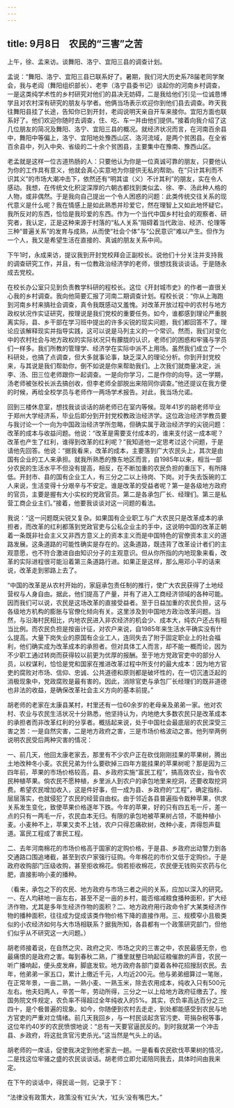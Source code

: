 ```yaml
---
---
---
```

title: 9月8日　农民的“三害”之苦
---

上午，徐、孟来访。谈舞阳、洛宁、宜阳三县的调查计划。

孟说：“舞阳、洛宁、宜阳三县已联系好了。暑期，我们河大历史系78届老同学聚会，我与老阎（舞阳组织部长）、老李（洛宁县委书记）谈起你的河南乡村调查，一是这类纯学术性的乡村研究对他们的县决无妨碍，二是我给他们引见一位诚恳博学且对农村深有研究的朋友与学者。他俩当场表示欢迎你到他们县去调查。昨天我往舞阳县挂了长途，告知你已到开封，老阎说明天亲自开车来接你。宜阳方面也联系好了。他们欢迎你随时去调查，住、吃、车一并由他们提供。”接着向我介绍了这几位朋友的简况及舞阳、洛宁、宜阳三县的概况。就经济状况而言，在河南百余县中，舞阳中等偏上，洛宁、宜阳地处豫西山区、洛河流域，是两个贫困县。在全省百余县中，列入中央、省级的二十余个贫困县，主要集中在豫南、豫西山区。

老孟就是这样一位古道热肠的人：只要他认为你是一位真诚可靠的朋友，只要他认为你的工作具有意义，他就会真心实意地为你提供无私的帮助。在“只计其利而不识其义”的市场大潮冲击下，依然还有“明其谊（义）不计其利”的朋友，实在令人感动。我想，在传统文化积淀深厚的六朝古都找到类似孟、徐、李、汤此种人格的人物，或非偶然。于是我向自己提出一个令人困惑的问题：此类传统交往关系的现代意义是什么呢？我在情感上是如此熟悉并珍爱它，然在理智上又如此地怀疑它。我所反对的东西，恰恰是我珍爱的东西。作为一个当代中国乡村社会的观察者、研究者，我认定，正是这种来源于村落的“私人关系”阻碍着当代政治、经济、伦理等三种“普遍关系”的发育与成熟，从而使“社会个体”与“公民意识”难以产生。但作为一个人，我又是希望生活在直接的、真诚的朋友关系中间。

下午1时，永成来访，提议我到开封党校拜会正副校长。说他们十分关注并支持我的调查研究工作，并且，有一位教政治经济学的老师，很想找我谈谈话。于是随永成去党校。

在校长办公室只见到负责教学科研的程校长。这位《开封城市史》的作者一直很关心我的乡村调查。我向他简要汇报了河南二期调查计划。程校长说：“你从上海跑到河南乡村来搞社会调查，真令我既感动又羞愧。对改革开放过程中的农村与地方政权状况作实证研究，按理说是我们党校的重要任务。如今，谁都感到理论严重脱离实际，县、乡干部在学习班中提出的许多尖锐的现实问题，我们都回答不了。理论应该解释现实并指导实践，这可以说是马列主义的一个常识。然而，我们对变化中的农村社会与地方政权的实际状况只有朦胧的认识，老师们的困惑和牢骚与学员们一样多。我们所教的管理学、经济学在实际中派不上用场。虽然我们成立了一个科研处，也搞了点调查，但大多就事论事，缺乏深入的理论分析。你到开封党校来，与其说是我们帮助你，倒不如说是你来帮助我们。上次我们就商量决定，派李、汤、田三位老师跟你一起调查。一是向你学习，二是作你的向导。这一学期，汤老师被张校长派去搞创收，但李老师全部脱出来陪同你调查。”他还提议在我方便的时候，再给全校学员与老师作一两场学术报告。对此，我当场允诺。

回到三楼休息室，想找我谈谈话的胡老师已在室内等候。现年41岁的胡老师毕业于郑州大学经济系，毕业后即分到开封党校教政治经济学。这位政治经济学教员要与我讨论一个一向为中国政治经济学所忽略，但确实属于政治经济学的尖锐问题：改革的成本与收益问题。他说：“改革是需要支付成本的，谁来支付这一成本呢？改革也产生了红利，谁得到改革的红利呢？”我知道他一定思考过这个问题，于是请他先回答。他说：“据我看来，改革的成本，主要落到广大农民头上，其次是由国有企业的工人来承担。就我所熟悉的豫东地区而言，自1985年以来，相当一部分农民的生活水平不但没有提高，相反，在不断加重的农民负担的重压下，有所降低。开封市、县的国有企业工人，有三分之二以上待岗、下岗。对于失去饭碗的工人来说，生活变得十分艰辛与不安定。谁是改革的受益者呢？第一是各级地方政府的官员，主要是握有大小实权的党政官员。第二是各承包厂长、经理们。第三是私营工商企业主们。”接着，他要我谈谈对这一问题的看法。

我说：“这一问题既尖锐又复杂。如果国有企业职工与广大农民只是改革成本的承担者，而改革的红利都落到党政官吏与公私企业主的手中，这说明中国的改革正朝着一条既非社会主义又非西方意义上的资本主义而是中国特色的官僚资本主义的道路发展。这条道路的可能性确实是存在的。这条道路，既违背了改革设计者们的主观意愿，也不符合激进自由知识分子的主观意识。但从你所指的内地现象来看，改革的实际进程很可能沿着第三条道路行进。如果正是这样，那么用邓小平的话来说，改革走到邪路上去了。

“中国的改革是从农村开始的，家庭承包责任制的推行，使广大农民获得了土地经营权与人身自由。据此，他们提高了产量，并有了进入工商经济领域的各种可能。因而我们可以说，农民是这场改革的直接受益者。至于日益加重的农民负担，这与各级地方机构的膨胀与官僚化倾向有关。这里涉及到中国地方政治改革问题。当然，与沿海村民相比，内地农民进入非农经济的机会少、成本大，纯农户还占有相当比例。而农民负担是按亩计征，对农户来说，自1985年来生活水平确实没有什么提高。大量下岗失业的原国有企业工人，连同失去了附于固定职业上的社会福利，他们确实成为改革成本的承担者。但对具体工人而言，却不能一概而论，因为不少职工通过转岗而获得较以前更为优厚的报酬。至于地方党政官吏中的部分人员，以权谋利，恰恰是党和国家在推进改革过程中所支付的最大成本：因为地方官吏的腐败对市场、信仰、忠诚、公共道德和原则都是破坏性的，在一切沉渣泛起的消极现象中，党政腐败是最有害的。因此，消除官吏与承包厂长经理们的既非道德也非法的收益，是确保改革社会主义方向的基本前提。”

胡老师的老家在太康县某村，村里还有一位60余岁的老母亲及弟弟一家。他对农村、农业与农民生活状况十分熟悉，他坚持认为，内地绝大多数农民只是改革成本的承担者而非改革红利的分享者。概括起来说，处于中国社会最底层的农民深受三害之苦：一是自然灾害，二是地方政府之害，三是市场价格波动之害。他列举两例说明农民受后两种灾害的情况：

一、前几天，他回太康老家去，那里有不少农户正在砍伐刚刚挂果的苹果树，腾出土地改种冬小麦。农民兄弟为什么要砍掉三四年方能挂果的苹果树呢？那是因为三四年前，苹果的市场价格较高，县、乡政府实施“富民工程”，搞高效农业，指令农民种植苹果。倘农民不愿种植，乡里派人到农户的承包地里来挖洞，还要收取挖洞费。希望农民增加收入，这是件好事，但一成为县、乡政府的“工程”，确定指标、层层落实，也就侵犯了农民的经营自由权。由于邻近各县普遍指令栽种苹果，供求关系发生变化，致使苹果价格逐年下跌。今年的苹果，好的只有四五毛一斤，差一点的只有一两毛一斤，农民血本无归。有限的承包地被苹果树占领，不能种植小麦。小麦种不上，苹果又卖不上钱，农户只得忍痛砍树，改种小麦，弄得怨声载道。富民工程成了害民工程。

二、去年河南棉花的市场价格高于国家的定购价格，于是县、乡政府出动警力到各交通路口围追堵截，甚至到农户家强行征购。今年棉花的市价又低于定购价。于是政府收购部门压级收购，甚至拒收棉花。倘若拒收棉花，农民便无钱购买农药与化肥，直接影响小麦的播种。

（看来，承包之下的农民、地方政府与市场三者之间的关系，应加以深入的研究。一、在人均耕地一亩左右，甚至不足一亩的乡村，能否缩减粮食播种面积，扩大经济作物，尤其是多年生经济作物的面积？二、地方政府用行政命令扩大某类经济作物的播种面积，往往成为促成该类作物价格下降的直接作用。三、规模窄小且极类似的小农经济如何与大市场相联系？据我所知，各县都有一个政策研究部门，但他们似乎从不研究这一大问题。）

胡老师接着说，在自然之灾、政府之灾、市场之灾的三害之中，农民最感无奈，也最痛恨的是政府之害。每到春秋二熟，广播里就整日响起征粮催款的声音，农民一听广播响起，便头皮发麻，脚底发软。地方政府各部门耍着各种花招搜刮农民。去年，他弟弟一家五口，累计上缴近千元，人均近200元。他与弟弟细算过一笔账，在正常年景，一亩二熟，一熟小麦、一熟玉米，除去农用成本，纯收入只有500元左右。他夫妇两人，辛苦一年，劳动所得，三分之一以上给地方政府征缴去了。按国务院文件规定，农负率不得超过全年纯收入的5%。其实，农负率高达百分之三四十，是个极普遍的现象。如今，你随便到农村去走走，到处都能感受到农民与地方官吏的严重对立情绪。前几天我回乡，与一村民谈起贪官污吏、苛捐杂税等事，这位年约40岁的农民愤恨地说：“总有一天要官逼民反的。到时我就第一个冲击县、乡政府，将这批贪官污吏杀光。”这当然是气头上的话。

胡老师的一席话，促使我决定到他老家去一趟。一是看看农民砍伐苹果树的情况，二是找这位牢骚之盛的农民谈谈话。胡老师立即允诺陪同我去，具体时间由我来定。

在下午的谈话中，得民谣一则，记录于下：

“法律没有政策大，政策没有‘红头’大，‘红头’没有嘴巴大。”